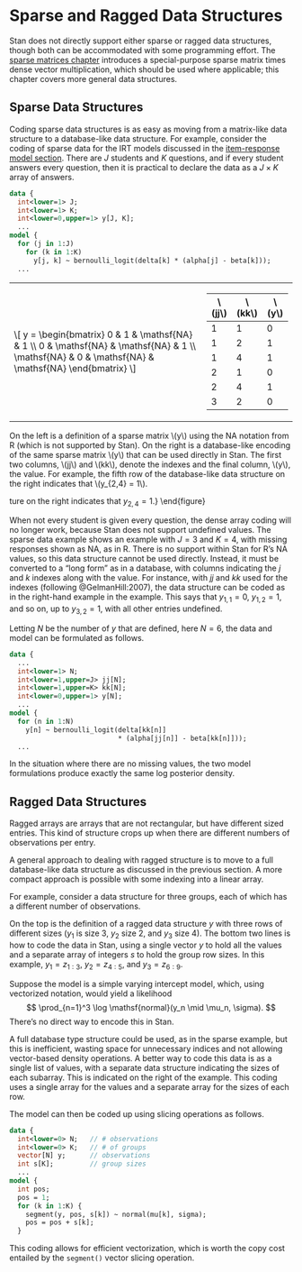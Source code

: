 # Sparse and Ragged Data Structures  {#sparse-ragged.chapter}

Stan does not directly support either sparse or ragged data
structures, though both can be accommodated with some programming
effort.  The [sparse matrices chapter](#sparse-matrices.chapter)
introduces a special-purpose sparse matrix times dense vector
multiplication, which should be used where applicable; this chapter
covers more general data structures.

## Sparse Data Structures

Coding sparse data structures is as easy as moving from a matrix-like
data structure to a database-like data structure.  For example,
consider the coding of sparse data for the IRT models discussed in the
[item-response model section](#item-response-models.section).  There
are $J$ students and $K$ questions, and if every student answers every
question, then it is practical to declare the data as a $J \times K$
array of answers.

``` .stan
data {
  int<lower=1> J;
  int<lower=1> K;
  int<lower=0,upper=1> y[J, K];
  ...
model {
  for (j in 1:J)
    for (k in 1:K)
      y[j, k] ~ bernoulli_logit(delta[k] * (alpha[j] - beta[k]));
  ...
```

<!-- HTML version of the figure -->
```{=html}
<table><tr><td>
\[
y = \begin{bmatrix}
0 & 1 & \mathsf{NA} & 1 \\
0 & \mathsf{NA} & \mathsf{NA} & 1 \\
\mathsf{NA} & 0 & \mathsf{NA} & \mathsf{NA}
\end{bmatrix}
\]
</td><td>
<table style="width:auto">
  <thead>
    <tr><th>\(jj\)</th><th>\(kk\)</th><th>\(y\)</th></tr>
  </thead>
  <tbody>
    <tr><td>1</td><td>1</td><td>0</td></tr>
    <tr><td>1</td><td>2</td><td>1</td></tr>
    <tr><td>1</td><td>4</td><td>1</td></tr>
    <tr><td>2</td><td>1</td><td>0</td></tr>
    <tr><td>2</td><td>4</td><td>1</td></tr>
    <tr><td>3</td><td>2</td><td>0</td></tr>
  </tbody>
</table>
</td></tr></table>

On the left is a definition of a sparse matrix \(y\) using the NA
notation from R (which is not supported by Stan).  On the right is a
database-like encoding of the same sparse matrix \(y\) that can be
used directly in Stan.  The first two columns, \(jj\) and \(kk\),
denote the indexes and the final column, \(y\), the value.  For
example, the fifth row of the database-like data structure on the
right indicates that \(y_{2,4} = 1\).
```

<!-- LaTeX version of the figure is here -->
\begin{figure}
\begin{center}
\begin{minipage}[c]{0.45\textwidth}
$$
y
=
\left[
\begin{array}{cccc}
0 & 1 & \mbox{NA} & 1
\\
0 & \mbox{NA} & \mbox{NA} & 1
\\
\mbox{NA} & 0 & \mbox{NA} & \mbox{NA}
\end{array}
\right]
$$
\end{minipage}
\ \ \
\begin{minipage}[c]{0.45\textwidth}
\begin{tabular}{ll|l}
$jj$ & $kk$ & $y$
\\ \hline
1 & 1 & 0
\\
1 & 2 & 1
\\
1 & 4 & 1
\\
2 & 1 & 0
\\
2 & 4 & 1
\\
3 & 2 & 0
\end{tabular}
\end{minipage}
\end{center}

\caption{\small\it  Example of coding sparse arrays in Stan.  On the left is a definition
  of a sparse matrix $y$ using the NA notation from R (which is not
  supported by Stan).  On the right is a database-like encoding of the
  same sparse matrix $y$ that can be used directly in Stan.  The first
  two columns, $jj$ and $kk$, denote the indexes and the final column,
  $y$, the value.  For example, the fifth row of the database-like
  data structure on the right indicates that $y_{2,4} = 1$.}
\end{figure}
<a name="id:sparse-data.figure"></a>

When not every student is given every question, the dense array coding
will no longer work, because Stan does not support undefined values.
The sparse data example shows an example with $J=3$ and $K=4$, with
missing responses shown as NA, as in R.  There is no support within
Stan for R's NA values, so this data structure cannot be used
directly.  Instead, it must be converted to a "long form" as in a
database, with columns indicating the $j$ and $k$ indexes along with
the value.  For instance, with $jj$ and $kk$ used for the indexes
(following @GelmanHill:2007), the data structure can be coded as in
the right-hand example in the example. This says that
$y_{1,1} = 0$, $y_{1,2} = 1$, and so on, up to $y_{3,2} = 1$, with all
other entries undefined.

Letting $N$ be the number of $y$ that are defined, here $N=6$,
the data and model can be formulated as follows.

``` .stan
data {
  ...
  int<lower=1> N;
  int<lower=1,upper=J> jj[N];
  int<lower=1,upper=K> kk[N];
  int<lower=0,upper=1> y[N];
  ...
model {
  for (n in 1:N)
    y[n] ~ bernoulli_logit(delta[kk[n]]
                           * (alpha[jj[n]] - beta[kk[n]]));
  ...
```

In the situation where there are no missing values, the two model
formulations produce exactly the same log posterior density.


## Ragged Data Structures {#ragged-data-structs.section}

Ragged arrays are arrays that are not rectangular, but have different
sized entries.  This kind of structure crops up when there are
different numbers of observations per entry.

A general approach to dealing with ragged structure is to move to a
full database-like data structure as discussed in the previous
section.  A more compact approach is possible with some indexing into
a linear array.

For example, consider a data structure for three groups, each of which
has a different number of observations.

<a name="id:ragged-data.figure"></a>
\begin{align*}
y_1 &= \begin{bmatrix}1.3 & 2.4 & 0.9\end{bmatrix} \\
y_2 &= \begin{bmatrix}-1.8 & -0.1\end{bmatrix} \\
y_3 &= \begin{bmatrix}12.9 & 18.7 & 42.9 & 4.7\end{bmatrix} \\
\\
z &= \begin{bmatrix}1.3 & 2.4 & 0.9 & -1.8 & -0.1 & 12.9 & 18.7 & 42.9 & 4.7\end{bmatrix} \\
s &= \begin{Bmatrix}3 & 2 & 4\end{Bmatrix}
\end{align*}

On the top is the definition of a ragged data structure $y$ with three
rows of different sizes ($y_1$ is size 3, $y_2$ size 2, and $y_3$ size
4).  The bottom two lines is how to code the data in Stan, using a
single vector $y$ to hold all the values and a separate array of
integers $s$ to hold the group row sizes.  In this example, $y_1 =
z_{1:3}$, $y_2 = z_{4:5}$, and $y_3 = z_{6:9}$.

Suppose the model is a  simple varying intercept model, which,
using vectorized notation, would yield a likelihood
$$
\prod_{n=1}^3 \log \mathsf{normal}(y_n \mid \mu_n, \sigma).
$$
There's no direct way to encode this in Stan.

A full database type structure could be used, as in the sparse
example, but this is inefficient, wasting space for unnecessary
indices and not allowing vector-based density operations.  A better
way to code this data is as a single list of values, with a separate
data structure indicating the sizes of each subarray.  This is
indicated on the right of the example. This coding uses a
single array for the values and a separate array for the sizes of each
row.

The model can then be coded up using slicing operations as follows.

``` .stan
data {
  int<lower=0> N;   // # observations
  int<lower=0> K;   // # of groups
  vector[N] y;      // observations
  int s[K];         // group sizes
  ...
model {
  int pos;
  pos = 1;
  for (k in 1:K) {
    segment(y, pos, s[k]) ~ normal(mu[k], sigma);
    pos = pos + s[k];
  }
```

This coding allows for efficient vectorization, which is worth the
copy cost entailed by the `segment()` vector slicing operation.
